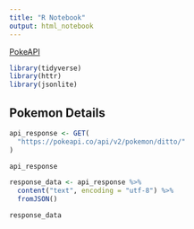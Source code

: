 ```yaml
---
title: "R Notebook"
output: html_notebook
---
```


[PokeAPI](https://pokeapi.co/docs/v2#pokemon-section)

```r
library(tidyverse)
library(httr)
library(jsonlite)
```

## Pokemon Details

```r
api_response <- GET( 
  "https://pokeapi.co/api/v2/pokemon/ditto/"
)

api_response
```

```r
response_data <- api_response %>% 
  content("text", encoding = "utf-8") %>% 
  fromJSON()

response_data
```

